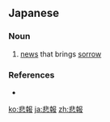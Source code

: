 ==Japanese==
{{ja-kanjitab|ひ|ほう|yomi=on}}

===Noun===
{{ja-noun|ひほう}}

# [[news]] that brings [[sorrow]]
#: {{ja-usex|'''悲報'''を受け取った。|'''ひほう''' を うけとった。|We received the sad news.}}

===References===
* {{R:Shogakukan}}

[[ko:悲報]]
[[ja:悲報]]
[[zh:悲報]]